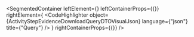 
<SegmentedContainer
  leftElement={<ActivityStepEvidenceDownloadQueryDTODesc />}
  leftContainerProps={{}}
  rightElement={
    <CodeHighlighter
      object={ActivityStepEvidenceDownloadQueryDTOVisualJson}
      language={"json"}
      title={"Query"}
    />
  }
  rightContainerProps={{}}
/>
